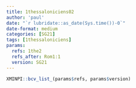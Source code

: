 ```yaml
---
title: 1thessaloniciens02
author: 'paul'
date: "`r lubridate::as_date(Sys.time())-0`"
date-format: medium
categories: [SG21]
tags: [1thessaloniciens]
params:
  refs: 1the2
  refs_after: Rom1:1
  version: SG21
---
```


```r
XMINPI::bcv_list_(params$refs, params$version)
```

